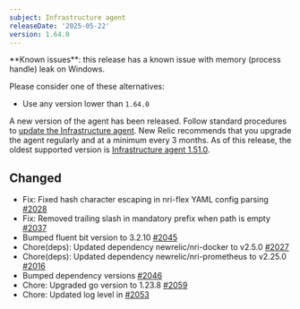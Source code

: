 ```yaml
---
subject: Infrastructure agent
releaseDate: '2025-05-22'
version: 1.64.0
---
```


<Callout variant="caution">
**Known issues**: this release has a known issue with memory (process handle) leak on Windows.
</Callout>

Please consider one of these alternatives:
* Use any version lower than `1.64.0`

A new version of the agent has been released. Follow standard procedures to [update the Infrastructure agent](https://docs.newrelic.com/docs/infrastructure/install-configure-manage-infrastructure/update-or-uninstall/update-infrastructure-agent).
New Relic recommends that you upgrade the agent regularly and at a minimum every 3 months. As of this release, the oldest supported version is [Infrastructure agent 1.51.0](https://docs.newrelic.com/docs/release-notes/infrastructure-release-notes/infrastructure-agent-release-notes/new-relic-infrastructure-agent-1510/).

## Changed
* Fix: Fixed hash character escaping in nri-flex YAML config parsing [#2028](https://github.com/newrelic/infrastructure-agent/pull/2028)
* Fix: Removed trailing slash in mandatory prefix when path is empty [#2037](https://github.com/newrelic/infrastructure-agent/pull/2037)
* Bumped fluent bit version to 3.2.10 [#2045](https://github.com/newrelic/infrastructure-agent/pull/2045)
* Chore(deps): Updated dependency newrelic/nri-docker to v2.5.0 [#2027](https://github.com/newrelic/infrastructure-agent/pull/2027)
* Chore(deps): Updated dependency newrelic/nri-prometheus to v2.25.0 [#2016](https://github.com/newrelic/infrastructure-agent/pull/2016)
* Bumped dependency versions [#2046](https://github.com/newrelic/infrastructure-agent/pull/2046)
* Chore: Upgraded go version to 1.23.8 [#2059](https://github.com/newrelic/infrastructure-agent/pull/2059)
* Chore: Updated log level in [#2053](https://github.com/newrelic/infrastructure-agent/pull/2053)
